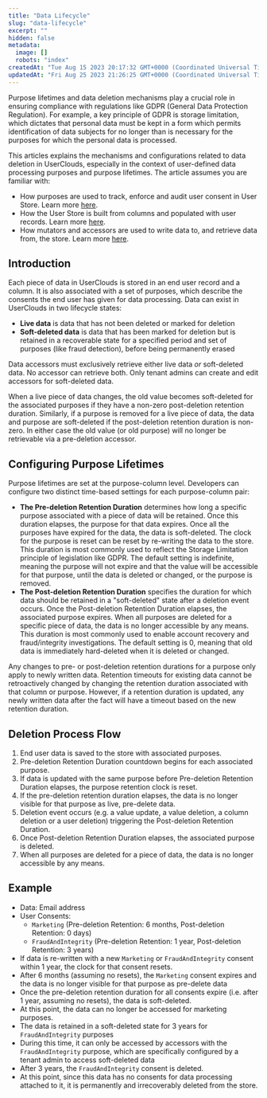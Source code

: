 ```yaml
---
title: "Data Lifecycle"
slug: "data-lifecycle"
excerpt: ""
hidden: false
metadata: 
  image: []
  robots: "index"
createdAt: "Tue Aug 15 2023 20:17:32 GMT+0000 (Coordinated Universal Time)"
updatedAt: "Fri Aug 25 2023 21:26:25 GMT+0000 (Coordinated Universal Time)"
---
```

Purpose lifetimes and data deletion mechanisms play a crucial role in ensuring compliance with regulations like GDPR (General Data Protection Regulation). For example, a key principle of GDPR is storage limitation, which dictates that personal data must be kept in a form which permits identification of data subjects for no longer than is necessary for the purposes for which the personal data is processed.

This articles explains the mechanisms and configurations related to data deletion in UserClouds, especially in the context of user-defined data processing purposes and purpose lifetimes. The article assumes you are familiar with:

- How <Glossary>purpose</Glossary>s are used to track, enforce and audit user <Glossary>consent</Glossary> in User Store. Learn more [here](/docs/purpose-and-consent).
- How the User Store is built from <Glossary>column</Glossary>s and populated with user records. Learn more [here](/docs/manage-your-columns). 
- How <Glossary>mutator</Glossary>s and <Glossary>accessor</Glossary>s are used to write data to, and retrieve data from, the store. Learn more [here](/docs/accessors-read-apis). 

## Introduction

Each piece of data in UserClouds is stored in an end user record and a column. It is also associated with a set of purposes, which describe the consents the end user has given for data processing. Data can exist in UserClouds in two lifecycle states: 

- **Live data** is data that has not been deleted or marked for deletion
- **Soft-deleted data** is data that has been marked for deletion but is retained in a recoverable state for a specified period and set of purposes (like fraud detection), before being permanently erased

Data accessors must exclusively retrieve either live data _or_ soft-deleted data. No accessor can retrieve both. Only tenant admins can create and edit accessors for soft-deleted data. 

When a live piece of data changes, the old value becomes soft-deleted for the associated purposes if they have a non-zero post-deletion retention duration. Similarly, if a purpose is removed for a live piece of data, the data and purpose are soft-deleted if the post-deletion retention duration is non-zero. In either case the old value (or old purpose) will no longer be retrievable via a pre-deletion accessor.

## Configuring Purpose Lifetimes

Purpose lifetimes are set at the purpose-column level. Developers can configure two distinct time-based settings for each purpose-column pair: 

- **The Pre-deletion Retention Duration** determines how long a specific purpose associated with a piece of data will be retained. Once this duration elapses, the purpose for that data expires. Once all the purposes have expired for the data, the data is soft-deleted. The clock for the purpose is reset can be reset by re-writing the data to the store. This duration is most commonly used to reflect the Storage Limitation principle of legislation like GDPR. The default setting is indefinite, meaning the purpose will not expire and that the value will be accessible for that purpose, until the data is deleted or changed, or the purpose is removed.
- **The Post-deletion Retention Duration** specifies the duration for which data should be retained in a "soft-deleted" state after a deletion event occurs. Once the Post-deletion Retention Duration elapses, the associated purpose expires. When all purposes are deleted for a specific piece of data, the data is no longer accessible by any means. This duration is most commonly used to enable account recovery and fraud/integrity investigations. The default setting is 0, meaning that old data is immediately hard-deleted when it is deleted or changed.

Any changes to pre- or post-deletion retention durations for a purpose only apply to newly written data. Retention timeouts for existing data cannot be retroactively changed by changing the retention duration associated with that column or purpose. However, if a retention duration is updated, any newly written data after the fact will have a timeout based on the new retention duration.

## Deletion Process Flow

1. End user data is saved to the store with associated purposes.
2. Pre-deletion Retention Duration countdown begins for each associated purpose.
3. If data is updated with the same purpose before Pre-deletion Retention Duration elapses, the purpose retention clock is reset.
4. If the pre-deletion retention duration elapses, the data is no longer visible for that purpose as live, pre-delete data.
5. Deletion event occurs (e.g. a value update, a value deletion, a column deletion or a user deletion) triggering the Post-deletion Retention Duration.
6. Once Post-deletion Retention Duration elapses, the associated purpose is deleted.
7. When all purposes are deleted for a piece of data, the data is no longer accessible by any means.

## Example

- Data: Email address
- User Consents: 
  - `Marketing` (Pre-deletion Retention: 6 months, Post-deletion Retention: 0 days)
  - `FraudAndIntegrity` (Pre-deletion Retention: 1 year, Post-deletion Retention: 3 years)
- If data is re-written with a new `Marketing` or `FraudAndIntegrity` consent within 1 year, the clock for that consent resets.
- After 6 months (assuming no resets), the `Marketing` consent expires and the data is no longer visible for that purpose as pre-delete data
- Once the pre-deletion retention duration for all consents expire (i.e. after 1 year, assuming no resets), the data is soft-deleted.
- At this point, the data can no longer be accessed for marketing purposes.
- The data is retained in a soft-deleted state for 3 years for `FraudAndIntegrity` purposes
- During this time, it can only be accessed by accessors with the `FraudAndIntegrity` purpose, which are specifically configured by a tenant admin to access soft-deleted data
- After 3 years, the `FraudAndIntegrity` consent is deleted. 
- At this point, since this data has no consents for data processing attached to it, it is permanently and irrecoverably deleted from the store.
